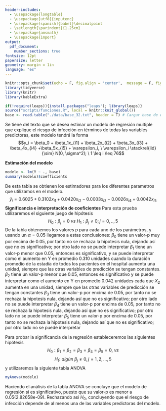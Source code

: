 ```yaml
---
header-includes:
  - \usepackage{longtable}
  - \usepackage[utf8]{inputenc}
  - \usepackage[spanish]{babel}\decimalpoint
  - \setlength{\parindent}{1.25cm}
  - \usepackage{amsmath}
  - \usepackage{import}
output:
  pdf_document:
    number_sections: true
fontsize: 12pt
papersize: letter
geometry: margin = 1in
language: "es"
---
```


```r
knitr::opts_chunk$set(echo = F, fig.align = 'center',  message = F, fig.pos = "H")
library(tidyverse)
library(knitr)
library(kableExtra)
```

\import{assets/}{titlepage.tex}
\thispagestyle{empty}
\tableofcontents
\listoffigures
\listoftables

```r
if(!require(leaps)){install.packages("leaps"); library(leaps)}
source("scripts/funciones.R", local = knitr::knit_global())
base <- read.table("./data/base_32.txt", header = T) # Cargar base de datos
```

\newpage
\section{Ejercicio 1}
Se tiene del texto que se desea estimar un modelo de regresión multiple que explique el riesgo de infección en términos de todas las variables predictoras, este modelo tendrá la forma
$$y_i = \beta_0 + \beta_1x_{i1} + \beta_2x_{i2} +  \beta_3x_{i3} + \beta_4x_{i4} +\beta_5x_{i5} + \varepsilon_i, \ \varepsilon_i \stackrel{iid}{\sim} N(0, \sigma^2);  \ 1 \leq i \leq 76$$
\subsection{Estimación del modelo, significancia e interpretación de coeficientes}
**Estimación del modelo**

```r
modelo <- lm(Y ~ ., base)
summary(modelo)$coefficients
```

De esta tabla se obtienen los estimadores para los diferentes parametros que utilizamos en el modelo.
$$\hat{y}_i=0.6025+0.3102x_{i1}+0.0420x_{i2}-0.0003x_{i3}-0.0026x_{i4}+0.0042x_{i5}$$
**Significancia e interpretación de coeficientes**
Para esta prueba utilizaremos el siguiente juego de hipótesis
$$H_0:\beta_j=0\ vs\ H_1:\beta_j\ne0;j=0,..,5$$
De la tabla obtenemos los valores p para cada uno de los parámetros, y usando un $\alpha=0.05$ llegamos a estas conclusiones:\newline
$\beta_0$ tiene un valor-p muy por encima de 0.05, por tanto no se rechaza la hipotesis nula, dejando así que no es significativo; por otro lado no se puede interpretar\newline
$\beta_1$ tiene un valor-p menor que 0.05, entonces es significativo, y se puede interpretar como el aumento en Y en promedio 0.310 unidades cuando la duración promedio de la estadía de todos los pacientes en el hospital aumenta una unidad, siempre que las otras variables de predicción se tengan constantes.\newline
$\beta_2$ tiene un valor-p menor que 0.05, entonces es significativo y se puede interpretar como el aumento en Y en promedio 0.042 unidades cada que $X_2$ aumenta en una unidad, siempre que las otras variables de predicción se tengan constantes \newline
$\beta_3$ tiene un valor-p por encima de 0.05, por tanto no se rechaza la hipotesis nula, dejando así que no es significativo; por otro lado no se puede interpretar\newline
$\beta_4$ tiene un valor-p por encima de 0.05, por tanto no se rechaza la hipotesis nula, dejando así que no es significativo; por otro lado no se puede interpretar\newline
$\beta_5$ tiene un valor-p por encima de 0.05, por tanto no se rechaza la hipotesis nula, dejando así que no es significativo; por otro lado no se puede interpretar\newline

\subsection{Significancia de la regresión}

Para probar la significancia de la regresión estableceremos las siguientes hipótesis\newline
$$H_0:\beta_1 = \beta_2 = \beta_3 = \beta_4 = \beta_5 = 0, \ vs$$
$$H_1:\ algún\ \beta_j\ne0,j=1,2,...,5$$
y utilizaremos la siguiente tabla ANOVA

```r
myAnova(modelo)
```

Haciendo el análisis de la tabla ANOVA se concluye que el modelo de regresión sí es significativo, puesto que su valor-p es menor a 0.05(2.82658e-09). Rechazando así $H_0$, concluyendo que el riesgo de infección depende de al menos una de las variables predictoras del modelo.
